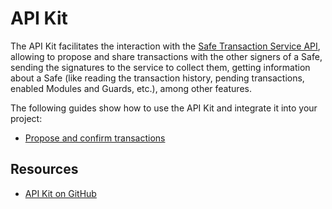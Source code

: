 
# API Kit

The API Kit facilitates the interaction with the [Safe Transaction Service API](../core-api/transaction-service-overview), allowing to propose and share transactions with the other signers of a Safe, sending the signatures to the service to collect them, getting information about a Safe (like reading the transaction history, pending transactions, enabled Modules and Guards, etc.), among other features.

<Grid item mt={3}>
  <CustomCard
    title={'@safe-global/api-kit'}
    description={''}
    url={'https://www.npmjs.com/package/@safe-global/api-kit'}
  />
</Grid>

The following guides show how to use the API Kit and integrate it into your project:
- [Propose and confirm transactions](./api-kit/guides/propose-and-confirm-transactions.mdx)

## Resources

- [API Kit on GitHub](https://github.com/safe-global/safe-core-sdk/tree/main/packages/api-kit)

